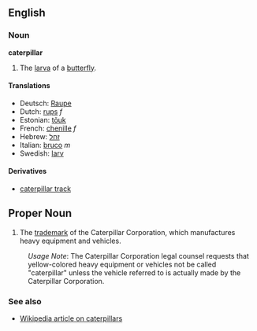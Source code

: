 ==English==
===Noun===
'''caterpillar'''

#The [[larva]] of a [[butterfly]].

====Translations====
*Deutsch: [[Raupe]] 
*Dutch: [[rups]] ''f''
*Estonian: [[tõuk]]
*French: [[chenille]] ''f''
*Hebrew: [[זחל]]
*Italian: [[bruco]] ''m''
*Swedish: [[larv]]

====Derivatives====
*[[caterpillar track]]

==Proper Noun==

#The [[trademark]] of the Caterpillar Corporation, which manufactures heavy equipment and vehicles.
:''Usage Note'':  The Caterpillar Corporation legal counsel requests that yellow-colored heavy equipment or vehicles not be called "caterpillar" unless the vehicle referred to is actually made by the Caterpillar Corporation.

===See also===
*[[en:caterpillar|Wikipedia article on caterpillars]]